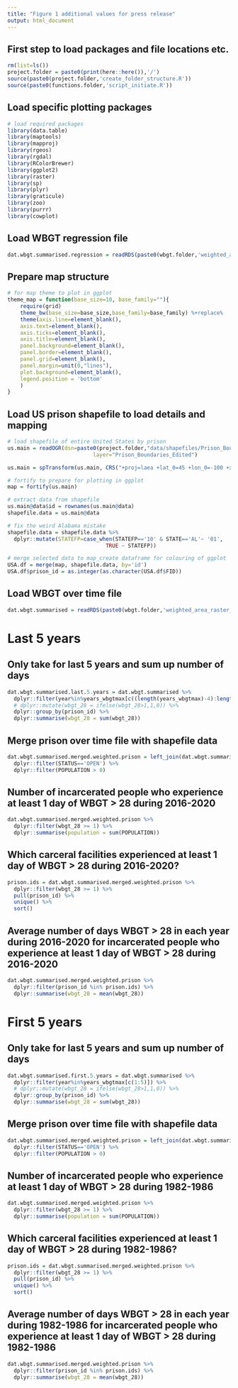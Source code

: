 ```yaml
---
title: "Figure 1 additional values for press release"
output: html_document
---
```


## First step to load packages and file locations etc.
```r
rm(list=ls())
project.folder = paste0(print(here::here()),'/')
source(paste0(project.folder,'create_folder_structure.R'))
source(paste0(functions.folder,'script_initiate.R'))
```

## Load specific plotting packages
```r
# load required packages
library(data.table)
library(maptools)
library(mapproj)
library(rgeos)
library(rgdal)
library(RColorBrewer)
library(ggplot2)
library(raster)
library(sp)
library(plyr)
library(graticule)
library(zoo)
library(purrr)
library(cowplot)
```

## Load WBGT regression file
```r
dat.wbgt.summarised.regression = readRDS(paste0(wbgt.folder,'weighted_area_raster_prison_wbgtmax_daily_',start_year_wbgt,'_',end_year_wbgt,'_regression_analysis.rds'))
```

## Prepare map structure
```r
# for map theme to plot in ggplot
theme_map = function(base_size=10, base_family=""){
    require(grid)
    theme_bw(base_size=base_size,base_family=base_family) %+replace%
    theme(axis.line=element_blank(),
    axis.text=element_blank(),
    axis.ticks=element_blank(),
    axis.title=element_blank(),
    panel.background=element_blank(),
    panel.border=element_blank(),
    panel.grid=element_blank(),
    panel.margin=unit(0,"lines"),
    plot.background=element_blank(),
    legend.position = 'bottom'
    )
}
```

## Load US prison shapefile to load details and mapping
```r
# load shapefile of entire United States by prison
us.main = readOGR(dsn=paste0(project.folder,"data/shapefiles/Prison_Boundaries/"),
                           layer="Prison_Boundaries_Edited")

us.main = spTransform(us.main, CRS("+proj=laea +lat_0=45 +lon_0=-100 +x_0=0 +y_0=0 +a=6370997 +b=6370997 +units=m +no_defs"))

# fortify to prepare for plotting in ggplot
map = fortify(us.main)

# extract data from shapefile
us.main@data$id = rownames(us.main@data) 
shapefile.data = us.main@data

# fix the weird Alabama mistake
shapefile.data = shapefile.data %>%
  dplyr::mutate(STATEFP=case_when(STATEFP=='10' & STATE=='AL'~ '01',
                               TRUE ~ STATEFP))

# merge selected data to map_create dataframe for colouring of ggplot
USA.df = merge(map, shapefile.data, by='id')
USA.df$prison_id = as.integer(as.character(USA.df$FID))
```

## Load WBGT over time file
```r
dat.wbgt.summarised = readRDS(paste0(wbgt.folder,'weighted_area_raster_prison_wbgtmax_daily_',start_year_wbgt,'_',end_year_wbgt,'_over_time.rds'))
```

# Last 5 years

## Only take for last 5 years and sum up number of days
```r
dat.wbgt.summarised.last.5.years = dat.wbgt.summarised %>%
  dplyr::filter(year%in%years_wbgtmax[c((length(years_wbgtmax)-4):length(years_wbgtmax))]) %>%
  # dplyr::mutate(wbgt_28 = ifelse(wbgt_28>1,1,0)) %>%
  dplyr::group_by(prison_id) %>%
  dplyr::summarise(wbgt_28 = sum(wbgt_28))
```

## Merge prison over time file with shapefile data 
```r
dat.wbgt.summarised.merged.weighted.prison = left_join(dat.wbgt.summarised.last.5.years,shapefile.data, by=c('prison_id'='FID')) %>% 
  dplyr::filter(STATUS=='OPEN') %>% 
  dplyr::filter(POPULATION > 0) 
```

## Number of incarcerated people who experience at least 1 day of WBGT > 28 during 2016-2020
```r
dat.wbgt.summarised.merged.weighted.prison %>%
  dplyr::filter(wbgt_28 >= 1) %>%
  dplyr::summarise(population = sum(POPULATION))
```

## Which carceral facilities experienced at least 1 day of WBGT > 28 during 2016-2020?
```r
prison.ids = dat.wbgt.summarised.merged.weighted.prison %>%
  dplyr::filter(wbgt_28 >= 1) %>%
  pull(prison_id) %>%
  unique() %>%
  sort()
```

## Average number of days WBGT > 28 in each year during 2016-2020 for incarcerated people who experience at least 1 day of WBGT > 28 during 2016-2020
```r
dat.wbgt.summarised.merged.weighted.prison %>%
  dplyr::filter(prison_id %in% prison.ids) %>%
  dplyr::summarise(wbgt_28 = mean(wbgt_28))
```

# First 5 years

## Only take for last 5 years and sum up number of days
```r
dat.wbgt.summarised.first.5.years = dat.wbgt.summarised %>%
  dplyr::filter(year%in%years_wbgtmax[c(1:5)]) %>%
  # dplyr::mutate(wbgt_28 = ifelse(wbgt_28>1,1,0)) %>%
  dplyr::group_by(prison_id) %>%
  dplyr::summarise(wbgt_28 = sum(wbgt_28))
```

## Merge prison over time file with shapefile data 
```r
dat.wbgt.summarised.merged.weighted.prison = left_join(dat.wbgt.summarised.first.5.years,shapefile.data, by=c('prison_id'='FID')) %>% 
  dplyr::filter(STATUS=='OPEN') %>% 
  dplyr::filter(POPULATION > 0) 
```

## Number of incarcerated people who experience at least 1 day of WBGT > 28 during 1982-1986
```r
dat.wbgt.summarised.merged.weighted.prison %>%
  dplyr::filter(wbgt_28 >= 1) %>%
  dplyr::summarise(population = sum(POPULATION))
```

## Which carceral facilities experienced at least 1 day of WBGT > 28 during 1982-1986?
```r
prison.ids = dat.wbgt.summarised.merged.weighted.prison %>%
  dplyr::filter(wbgt_28 >= 1) %>%
  pull(prison_id) %>%
  unique() %>%
  sort()
```

## Average number of days WBGT > 28 in each year during 1982-1986 for incarcerated people who experience at least 1 day of WBGT > 28 during 1982-1986
```r
dat.wbgt.summarised.merged.weighted.prison %>%
  dplyr::filter(prison_id %in% prison.ids) %>%
  dplyr::summarise(wbgt_28 = mean(wbgt_28))
```
